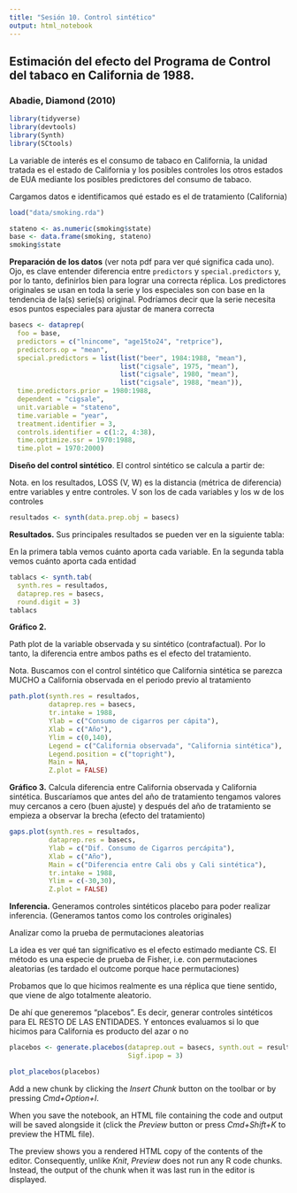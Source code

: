 ```yaml
---
title: "Sesión 10. Control sintético"
output: html_notebook
---
```


## Estimación del efecto del Programa de Control del tabaco en California de 1988.
### Abadie, Diamond (2010)

```r
library(tidyverse)
library(devtools)
library(Synth)
library(SCtools)
```

La variable de interés es el consumo de tabaco en California, la unidad tratada es el 
estado de California y los posibles controles los otros estados de EUA mediante los
posibles predictores del consumo de tabaco.

Cargamos datos e identificamos qué estado es el de tratamiento (California)

```r
load("data/smoking.rda")

stateno <- as.numeric(smoking$state)
base <- data.frame(smoking, stateno)
smoking$state
```

**Preparación de los datos** (ver nota pdf para ver qué significa cada uno).
Ojo, es clave entender diferencia entre `predictors` y `special.predictors` y, por
lo tanto, definirlos bien para lograr una correcta réplica. Los predictores originales 
se usan en toda la serie y los especiales son con base en la tendencia de la(s) serie(s)
original. Podríamos decir que la serie necesita esos puntos especiales para ajustar de 
manera correcta

```r
basecs <- dataprep(
  foo = base,
  predictors = c("lnincome", "age15to24", "retprice"),
  predictors.op = "mean",
  special.predictors = list(list("beer", 1984:1988, "mean"),
                            list("cigsale", 1975, "mean"),
                            list("cigsale", 1980, "mean"),
                            list("cigsale", 1988, "mean")),
  time.predictors.prior = 1980:1988,
  dependent = "cigsale",
  unit.variable = "stateno",
  time.variable = "year",
  treatment.identifier = 3,
  controls.identifier = c(1:2, 4:38),
  time.optimize.ssr = 1970:1988,
  time.plot = 1970:2000)
```

**Diseño del control sintético**.
El control sintético se calcula a partir de:

Nota. en los resultados, LOSS (V, W) es la distancia (métrica de diferencia) entre
variables y entre controles. V son los de cada variables y los w de los controles
```r
resultados <- synth(data.prep.obj = basecs)
```
**Resultados.**
Sus principales resultados se pueden ver en la siguiente tabla:

En la primera tabla vemos cuánto aporta cada variable.
En la segunda tabla vemos cuánto aporta cada entidad

```r
tablacs <- synth.tab(
  synth.res = resultados,
  dataprep.res = basecs,
  round.digit = 3)
tablacs
```

**Gráfico 2.**

Path plot de la variable observada y su sintético (contrafactual).
Por lo tanto, la diferencia entre ambos paths es el efecto del tratamiento.

Nota. Buscamos con el control sintético que California sintética se parezca MUCHO
a California observada en el periodo previo al tratamiento

```r
path.plot(synth.res = resultados,
          dataprep.res = basecs,
          tr.intake = 1988,
          Ylab = c("Consumo de cigarros per cápita"),
          Xlab = c("Año"),
          Ylim = c(0,140),
          Legend = c("California observada", "California sintética"),
          Legend.position = c("topright"),
          Main = NA,
          Z.plot = FALSE)
```

**Gráfico 3.**
Calcula diferencia entre California observada y California sintética.
Buscaríamos que antes del año de tratamiento tengamos valores muy cercanos a cero
(buen ajuste) y después del año de tratamiento se empieza a observar la brecha 
(efecto del tratamiento)

```r
gaps.plot(synth.res = resultados,
          dataprep.res = basecs,
          Ylab = c("Dif. Consumo de Cigarros percápita"),
          Xlab = c("Año"),
          Main = c("Diferencia entre Cali obs y Cali sintética"),
          tr.intake = 1988,
          Ylim = c(-30,30),
          Z.plot = FALSE)
```

**Inferencia.**
Generamos controles sintéticos placebo para poder realizar inferencia.
(Generamos tantos como los controles originales)

Analizar como la prueba de permutaciones aleatorias

La idea es ver qué tan significativo es el efecto estimado mediante CS.
El método es una especie de prueba de Fisher, i.e. con permutaciones aleatorias
(es tardado el outcome porque hace permutaciones)

Probamos que lo que hicimos realmente es una réplica que tiene sentido, que viene
de algo totalmente aleatorio.

De ahí que generemos "placebos". Es decir, generar controles sintéticos para EL RESTO 
DE LAS ENTIDADES. Y entonces evaluamos si lo que hicimos para California es 
producto del azar o no

```r
placebos <- generate.placebos(dataprep.out = basecs, synth.out = resultados,
                              Sigf.ipop = 3)

plot_placebos(placebos)
```


Add a new chunk by clicking the *Insert Chunk* button on the toolbar or by pressing *Cmd+Option+I*.

When you save the notebook, an HTML file containing the code and output will be saved alongside it (click the *Preview* button or press *Cmd+Shift+K* to preview the HTML file). 

The preview shows you a rendered HTML copy of the contents of the editor. Consequently, unlike *Knit*, *Preview* does not run any R code chunks. Instead, the output of the chunk when it was last run in the editor is displayed.

